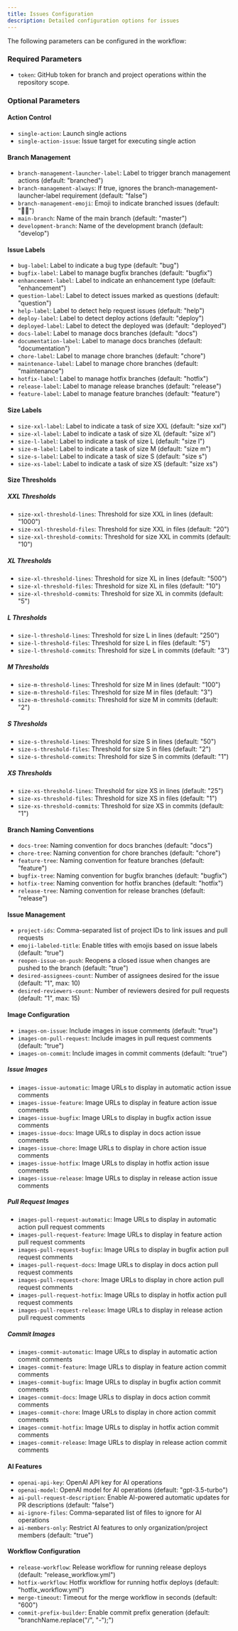 ```yaml
---
title: Issues Configuration
description: Detailed configuration options for issues
---
```


The following parameters can be configured in the workflow:

### Required Parameters

- `token`: GitHub token for branch and project operations within the repository scope.

### Optional Parameters

#### Action Control
- `single-action`: Launch single actions
- `single-action-issue`: Issue target for executing single action

#### Branch Management
- `branch-management-launcher-label`: Label to trigger branch management actions (default: "branched")
- `branch-management-always`: If true, ignores the branch-management-launcher-label requirement (default: "false")
- `branch-management-emoji`: Emoji to indicate branched issues (default: "🧑‍💻")
- `main-branch`: Name of the main branch (default: "master")
- `development-branch`: Name of the development branch (default: "develop")

#### Issue Labels
- `bug-label`: Label to indicate a bug type (default: "bug")
- `bugfix-label`: Label to manage bugfix branches (default: "bugfix")
- `enhancement-label`: Label to indicate an enhancement type (default: "enhancement")
- `question-label`: Label to detect issues marked as questions (default: "question")
- `help-label`: Label to detect help request issues (default: "help")
- `deploy-label`: Label to detect deploy actions (default: "deploy")
- `deployed-label`: Label to detect the deployed was (default: "deployed")
- `docs-label`: Label to manage docs branches (default: "docs")
- `documentation-label`: Label to manage docs branches (default: "documentation")
- `chore-label`: Label to manage chore branches (default: "chore")
- `maintenance-label`: Label to manage chore branches (default: "maintenance")
- `hotfix-label`: Label to manage hotfix branches (default: "hotfix")
- `release-label`: Label to manage release branches (default: "release")
- `feature-label`: Label to manage feature branches (default: "feature")

#### Size Labels
- `size-xxl-label`: Label to indicate a task of size XXL (default: "size xxl")
- `size-xl-label`: Label to indicate a task of size XL (default: "size xl")
- `size-l-label`: Label to indicate a task of size L (default: "size l")
- `size-m-label`: Label to indicate a task of size M (default: "size m")
- `size-s-label`: Label to indicate a task of size S (default: "size s")
- `size-xs-label`: Label to indicate a task of size XS (default: "size xs")

#### Size Thresholds
##### XXL Thresholds
- `size-xxl-threshold-lines`: Threshold for size XXL in lines (default: "1000")
- `size-xxl-threshold-files`: Threshold for size XXL in files (default: "20")
- `size-xxl-threshold-commits`: Threshold for size XXL in commits (default: "10")

##### XL Thresholds
- `size-xl-threshold-lines`: Threshold for size XL in lines (default: "500")
- `size-xl-threshold-files`: Threshold for size XL in files (default: "10")
- `size-xl-threshold-commits`: Threshold for size XL in commits (default: "5")

##### L Thresholds
- `size-l-threshold-lines`: Threshold for size L in lines (default: "250")
- `size-l-threshold-files`: Threshold for size L in files (default: "5")
- `size-l-threshold-commits`: Threshold for size L in commits (default: "3")

##### M Thresholds
- `size-m-threshold-lines`: Threshold for size M in lines (default: "100")
- `size-m-threshold-files`: Threshold for size M in files (default: "3")
- `size-m-threshold-commits`: Threshold for size M in commits (default: "2")

##### S Thresholds
- `size-s-threshold-lines`: Threshold for size S in lines (default: "50")
- `size-s-threshold-files`: Threshold for size S in files (default: "2")
- `size-s-threshold-commits`: Threshold for size S in commits (default: "1")

##### XS Thresholds
- `size-xs-threshold-lines`: Threshold for size XS in lines (default: "25")
- `size-xs-threshold-files`: Threshold for size XS in files (default: "1")
- `size-xs-threshold-commits`: Threshold for size XS in commits (default: "1")

#### Branch Naming Conventions
- `docs-tree`: Naming convention for docs branches (default: "docs")
- `chore-tree`: Naming convention for chore branches (default: "chore")
- `feature-tree`: Naming convention for feature branches (default: "feature")
- `bugfix-tree`: Naming convention for bugfix branches (default: "bugfix")
- `hotfix-tree`: Naming convention for hotfix branches (default: "hotfix")
- `release-tree`: Naming convention for release branches (default: "release")

#### Issue Management
- `project-ids`: Comma-separated list of project IDs to link issues and pull requests
- `emoji-labeled-title`: Enable titles with emojis based on issue labels (default: "true")
- `reopen-issue-on-push`: Reopens a closed issue when changes are pushed to the branch (default: "true")
- `desired-assignees-count`: Number of assignees desired for the issue (default: "1", max: 10)
- `desired-reviewers-count`: Number of reviewers desired for pull requests (default: "1", max: 15)

#### Image Configuration
- `images-on-issue`: Include images in issue comments (default: "true")
- `images-on-pull-request`: Include images in pull request comments (default: "true")
- `images-on-commit`: Include images in commit comments (default: "true")

##### Issue Images
- `images-issue-automatic`: Image URLs to display in automatic action issue comments
- `images-issue-feature`: Image URLs to display in feature action issue comments
- `images-issue-bugfix`: Image URLs to display in bugfix action issue comments
- `images-issue-docs`: Image URLs to display in docs action issue comments
- `images-issue-chore`: Image URLs to display in chore action issue comments
- `images-issue-hotfix`: Image URLs to display in hotfix action issue comments
- `images-issue-release`: Image URLs to display in release action issue comments

##### Pull Request Images
- `images-pull-request-automatic`: Image URLs to display in automatic action pull request comments
- `images-pull-request-feature`: Image URLs to display in feature action pull request comments
- `images-pull-request-bugfix`: Image URLs to display in bugfix action pull request comments
- `images-pull-request-docs`: Image URLs to display in docs action pull request comments
- `images-pull-request-chore`: Image URLs to display in chore action pull request comments
- `images-pull-request-hotfix`: Image URLs to display in hotfix action pull request comments
- `images-pull-request-release`: Image URLs to display in release action pull request comments

##### Commit Images
- `images-commit-automatic`: Image URLs to display in automatic action commit comments
- `images-commit-feature`: Image URLs to display in feature action commit comments
- `images-commit-bugfix`: Image URLs to display in bugfix action commit comments
- `images-commit-docs`: Image URLs to display in docs action commit comments
- `images-commit-chore`: Image URLs to display in chore action commit comments
- `images-commit-hotfix`: Image URLs to display in hotfix action commit comments
- `images-commit-release`: Image URLs to display in release action commit comments

#### AI Features
- `openai-api-key`: OpenAI API key for AI operations
- `openai-model`: OpenAI model for AI operations (default: "gpt-3.5-turbo")
- `ai-pull-request-description`: Enable AI-powered automatic updates for PR descriptions (default: "false")
- `ai-ignore-files`: Comma-separated list of files to ignore for AI operations
- `ai-members-only`: Restrict AI features to only organization/project members (default: "true")

#### Workflow Configuration
- `release-workflow`: Release workflow for running release deploys (default: "release_workflow.yml")
- `hotfix-workflow`: Hotfix workflow for running hotfix deploys (default: "hotfix_workflow.yml")
- `merge-timeout`: Timeout for the merge workflow in seconds (default: "600")
- `commit-prefix-builder`: Enable commit prefix generation (default: "branchName.replace(\"/\", \"-\");")



